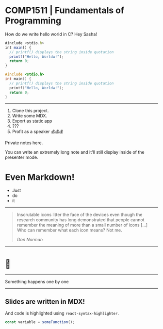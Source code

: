 <SlidePage next="page-2">

# COMP1511 | Fundamentals of Programming

How do we write hello world in C? Hey Sasha!

```js
#include <stdio.h>
int main() {
  // printf() displays the string inside quotation
  printf("Hello, Worldw!");
  return 0;
}
```

```c
#include <stdio.h>
int main() {
  // printf() displays the string inside quotation
  printf("Hello, Worldw!");
  return 0;
}
```
<Cover>

</Cover>

---

1. Clone this project.
1. Write some MDX.
1. Export as [static app](https://nextjs.org/docs/advanced-features/static-html-export)
1. ???
1. Profit as a speaker 💰💰💰

<SpeakerNotes>

Private notes here.

You can write an extremely long note and it'll still display inside of the presenter mode.

# Even Markdown!

- Just
- do
- it

</SpeakerNotes>

---

> Inscrutable icons litter the face of the devices even though the research
> community has long demonstrated that people cannot remember the meaning of
> more than a small number of icons […] Who can remember what each icon
> means? Not me.
>
> <cite>Don Norman</cite>

---

# 🤫

---

<Steps>
  <Step>Something</Step>
  <Step>happens</Step>
  <Step>one</Step>
  <Step>by</Step>
  <Step>one</Step>
</Steps>

---

## Slides are written in MDX!

And code is highlighted using `react-syntax-highlighter`.

```js
const variable = someFunction();
```

</SlidePage>

